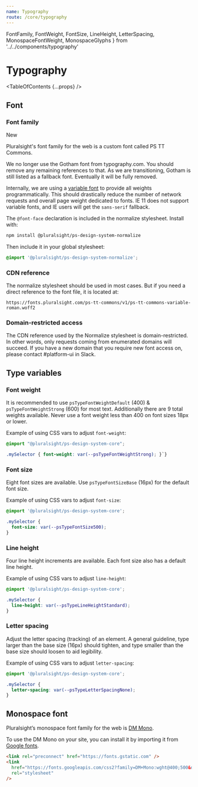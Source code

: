 ```yaml
---
name: Typography
route: /core/typography
---
```


  FontFamily,
  FontWeight,
  FontSize,
  LineHeight,
  LetterSpacing,
  MonospaceFontWeight,
  MonospaceGlyphs
} from '../../components/typography'

# Typography

<TableOfContents {...props} />

## Font

### Font family

<Badge color="yellow">New</Badge>

Pluralsight's font family for the web is a custom font called PS TT Commons.

We no longer use the Gotham font from typography.com. You should remove any remaining references to that. As we are transitioning, Gotham is still listed as a fallback font. Eventually it will be fully removed.

Internally, we are using a [variable font](https://developer.mozilla.org/en-US/docs/Web/CSS/CSS_Fonts/Variable_Fonts_Guide) to provide all weights programmatically. This should drastically reduce the number of network requests and overall page weight dedicated to fonts. IE 11 does not support variable fonts, and IE users will get the `sans-serif` fallback.

<FontFamily />

The `@font-face` declaration is included in the normalize stylesheet. Install with:

```bash
npm install @pluralsight/ps-design-system-normalize
```

Then include it in your global stylesheet:

```css
@import '@pluralsight/ps-design-system-normalize';
```

### CDN reference

The normalize stylesheet should be used in most cases. But if you need a direct reference to the font file, it is located at:

```
https://fonts.pluralsight.com/ps-tt-commons/v1/ps-tt-commons-variable-roman.woff2
```

### Domain-restricted access

The CDN reference used by the Normalize stylesheet is domain-restricted. In other words, only requests coming from enumerated domains will succeed. If you have a new domain that you require new font access on, please contact #platform-ui in Slack.

## Type variables

### Font weight

It is recommended to use `psTypeFontWeightDefault` (400) & `psTypeFontWeightStrong` (600) for most text. Additionally there are 9 total weights available. Never use a font weight less than 400 on font sizes 18px or lower.

<FontWeight />

Example of using CSS vars to adjust `font-weight`:

```css
@import "@pluralsight/ps-design-system-core";

.mySelector { font-weight: var(--psTypeFontWeightStrong); }`}
```

### Font size

Eight font sizes are available. Use `psTypeFontSizeBase` (16px) for the default font size.

<FontSize />

Example of using CSS vars to adjust `font-size`:

```css
@import '@pluralsight/ps-design-system-core';

.mySelector {
  font-size: var(--psTypeFontSize500);
}
```

### Line height

Four line height increments are available. Each font size also has a default line height.

<LineHeight />

Example of using CSS vars to adjust `line-height`:

```css
@import '@pluralsight/ps-design-system-core';

.mySelector {
  line-height: var(--psTypeLineHeightStandard);
}
```

### Letter spacing

Adjust the letter spacing (tracking) of an element. A general guideline, type larger than the base size (16px) should tighten, and type smaller than the base size should loosen to aid legibility.

<LetterSpacing />

Example of using CSS vars to adjust `letter-spacing`:

```css
@import '@pluralsight/ps-design-system-core';

.mySelector {
  letter-spacing: var(--psTypeLetterSpacingNone);
}
```

## Monospace font

Pluralsight’s monospace font family for the web is [DM Mono](https://fonts.google.com/specimen/DM+Mono).

<MonospaceGlyphs />

To use the DM Mono on your site, you can install it by importing it from [Google fonts](https://fonts.google.com/specimen/DM+Mono).

```html
<link rel="preconnect" href="https://fonts.gstatic.com" />
<link
  href="https://fonts.googleapis.com/css2?family=DM+Mono:wght@400;500&display=swap"
  rel="stylesheet"
/>
```

